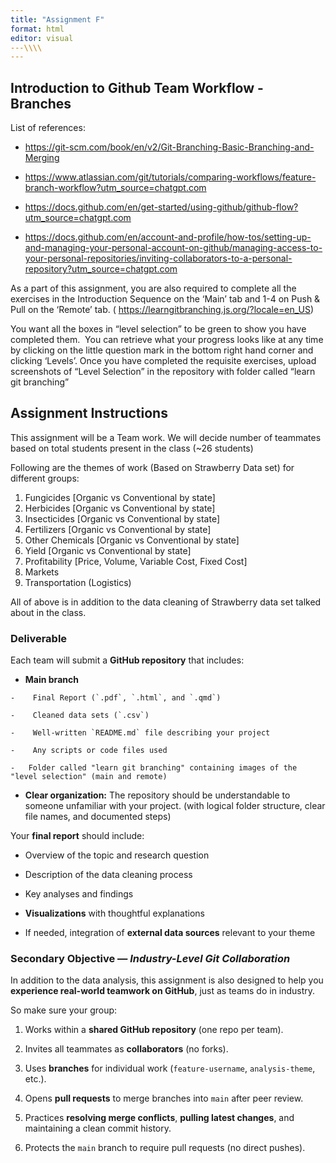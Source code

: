 ```yaml
---
title: "Assignment F"
format: html
editor: visual
---\\\\
---
```


## Introduction to Github Team Workflow - Branches

List of references:

-   <https://git-scm.com/book/en/v2/Git-Branching-Basic-Branching-and-Merging>

-   <https://www.atlassian.com/git/tutorials/comparing-workflows/feature-branch-workflow?utm_source=chatgpt.com>

-   <https://docs.github.com/en/get-started/using-github/github-flow?utm_source=chatgpt.com>

-   <https://docs.github.com/en/account-and-profile/how-tos/setting-up-and-managing-your-personal-account-on-github/managing-access-to-your-personal-repositories/inviting-collaborators-to-a-personal-repository?utm_source=chatgpt.com>

As a part of this assignment, you are also required to complete all the exercises in the Introduction Sequence on the 'Main' tab and 1-4 on Push & Pull on the 'Remote' tab. ( <https://learngitbranching.js.org/?locale=en_US>)

You want all the boxes in "level selection" to be green to show you have completed them.  You can retrieve what your progress looks like at any time by clicking on the little question mark in the bottom right hand corner and clicking 'Levels'. Once you have completed the requisite exercises, upload screenshots of "Level Selection" in the repository with folder called "learn git branching"

## Assignment Instructions

This assignment will be a Team work. We will decide number of teammates based on total students present in the class (\~26 students)

Following are the themes of work (Based on Strawberry Data set) for different groups:

1.  Fungicides \[Organic vs Conventional by state\]
2.  Herbicides \[Organic vs Conventional by state\]
3.  Insecticides \[Organic vs Conventional by state\]
4.  Fertilizers \[Organic vs Conventional by state\]
5.  Other Chemicals \[Organic vs Conventional by state\]
6.  Yield \[Organic vs Conventional by state\]
7.  Profitability \[Price, Volume, Variable Cost, Fixed Cost\]
8.  Markets
9.  Transportation (Logistics)

All of above is in addition to the data cleaning of Strawberry data set talked about in the class.

### Deliverable

Each team will submit a **GitHub repository** that includes:

-   **Main branch**

```         
-    Final Report (`.pdf`, `.html`, and `.qmd`)

-    Cleaned data sets (`.csv`)

-    Well-written `README.md` file describing your project

-    Any scripts or code files used

-   Folder called "learn git branching" containing images of the "level selection" (main and remote)
```

-   **Clear organization:** The repository should be understandable to someone unfamiliar with your project. (with logical folder structure, clear file names, and documented steps)

Your **final report** should include:

-   Overview of the topic and research question

-   Description of the data cleaning process

-   Key analyses and findings

-   **Visualizations** with thoughtful explanations

-   If needed, integration of **external data sources** relevant to your theme

### Secondary Objective — *Industry-Level Git Collaboration*

In addition to the data analysis, this assignment is also designed to help you **experience real-world teamwork on GitHub**, just as teams do in industry.

So make sure your group:

1.  Works within a **shared GitHub repository** (one repo per team).

2.  Invites all teammates as **collaborators** (no forks).

3.  Uses **branches** for individual work (`feature-username`, `analysis-theme`, etc.).

4.  Opens **pull requests** to merge branches into `main` after peer review.

5.  Practices **resolving merge conflicts**, **pulling latest changes**, and maintaining a clean commit history.

6.  Protects the `main` branch to require pull requests (no direct pushes).
